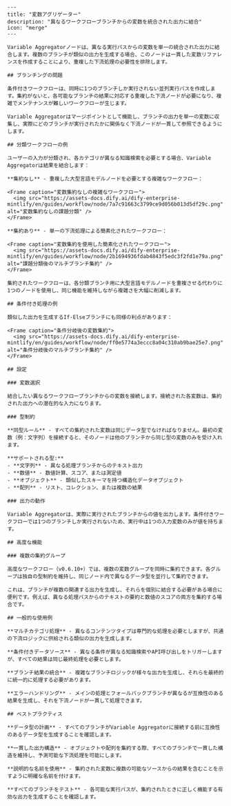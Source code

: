 ```mdx
---
title: "変数アグリゲーター"
description: "異なるワークフローブランチからの変数を統合された出力に結合"
icon: "merge"
---

Variable Aggregatorノードは、異なる実行パスからの変数を単一の統合された出力に結合します。複数のブランチが類似の出力を生成する場合、このノードは一貫した変数リファレンスを作成することにより、重複した下流処理の必要性を排除します。

## ブランチングの問題

条件付きワークフローは、同時に1つのブランチしか実行されない並列実行パスを作成します。集約がないと、各可能なブランチの結果に対応する重複した下流ノードが必要になり、複雑でメンテナンスが難しいワークフローが生じます。

Variable Aggregatorはマージポイントとして機能し、ブランチの出力を単一の変数に収集し、実際にどのブランチが実行されたかに関係なく下流ノードが一貫して参照できるようにします。

## 分類ワークフローの例

ユーザーの入力が分類され、各カテゴリが異なる知識検索を必要とする場合、Variable Aggregatorは結果を結合します：

**集約なし** - 重複した大型言語モデルノードを必要とする複雑なワークフロー：

<Frame caption="変数集約なしの複雑なワークフロー">
  <img src="https://assets-docs.dify.ai/dify-enterprise-mintlify/en/guides/workflow/node/7a7c91663c3799ce9d056b013d5df29c.png" alt="変数集約なしの課題分類" />
</Frame>

**集約あり** - 単一の下流処理による簡素化されたワークフロー：

<Frame caption="変数集約を使用した簡素化されたワークフロー">
  <img src="https://assets-docs.dify.ai/dify-enterprise-mintlify/en/guides/workflow/node/2b1694936fdab4843f5edc3f2fd1e79a.png" alt="課題分類後のマルチブランチ集約" />
</Frame>

集約されたワークフローは、各分類ブランチ用に大型言語モデルノードを重複させる代わりに1つのノードを使用し、同じ機能を維持しながら複雑さを大幅に削減します。

## 条件付き処理の例

類似した出力を生成するIf-Elseブランチにも同様の利点があります：

<Frame caption="条件分岐後の変数集約">
  <img src="https://assets-docs.dify.ai/dify-enterprise-mintlify/en/guides/workflow/node/ff0e5774a3eccc8a04c310ab9bae25e7.png" alt="条件分岐後のマルチブランチ集約" />
</Frame>

## 設定

### 変数選択

結合したい異なるワークフローブランチからの変数を接続します。接続された各変数は、集約された出力への潜在的な入力になります。

### 型制約

**同型ルール** - すべての集約された変数は同じデータ型でなければなりません。最初の変数（例：文字列）を接続すると、そのノードは他のブランチから同じ型の変数のみを受け入れます。

**サポートされる型:**
- **文字列** - 異なる処理ブランチからのテキスト出力
- **数値** - 数値計算、スコア、または測定値
- **オブジェクト** - 類似したスキーマを持つ構造化データオブジェクト
- **配列** - リスト、コレクション、または複数の結果

### 出力の動作

Variable Aggregatorは、実際に実行されたブランチからの値を出力します。条件付きワークフローでは1つのブランチしか実行されないため、実行中は1つの入力変数のみが値を持ちます。

## 高度な機能

### 複数の集約グループ

高度なワークフロー（v0.6.10+）では、複数の変数グループを同時に集約できます。各グループは独自の型制約を維持し、同じノード内で異なるデータ型を並行して集約できます。

これは、ブランチが複数の関連する出力を生成し、それらを個別に結合する必要がある場合に便利です。例えば、異なる処理パスからのテキストの要約と数値のスコアの両方を集約する場合です。

## 一般的な使用例

**マルチカテゴリ処理** - 異なるコンテンツタイプは専門的な処理を必要としますが、共通の下流ロジックに供給される類似の出力を生成します。

**条件付きデータソース** - 異なる条件が異なる知識検索やAPI呼び出しをトリガーしますが、すべての結果は同じ最終処理を必要とします。

**ブランチ結果の統合** - 複雑なブランチロジックが様々な出力を生成し、それらを最終的に統一的に処理する必要があります。

**エラーハンドリング** - メインの処理とフォールバックブランチが異なるが互換性のある結果を生成し、それを下流ノードが一貫して処理できます。

## ベストプラクティス

**データ型の計画** - すべてのブランチがVariable Aggregatorに接続する前に互換性のあるデータ型を生成することを確認します。

**一貫した出力構造** - オブジェクトや配列を集約する際、すべてのブランチで一貫した構造を維持し、予測可能な下流処理を可能にします。

**説明的な名前を使用** - 集約された変数に複数の可能なソースからの結果を含むことを示すように明確な名前を付けます。

**すべてのブランチをテスト** - 各可能な実行パスが、集約されたときに正しく機能する有効な出力を生成することを確認します。
```